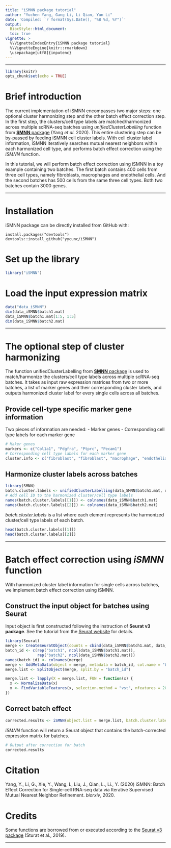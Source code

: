 ```yaml
---
title: "iSMNN package tutorial"
author: "Yuchen Yang, Gang Li, Li Qian, Yun Li"
date: 'Compiled: `r format(Sys.Date(), "%B %d, %Y")`'
output: 
  BiocStyle::html_document:
  toc: true
vignette: >
  %\VignetteIndexEntry{iSMNN package tutorial}
  %\VignetteEngine{knitr::rmarkdown}
  \usepackage[utf8]{inputenc}
---
```

***
  
```r
library(knitr)
opts_chunk$set(echo = TRUE)
```

# Brief introduction

The current implementation of iSMNN encompasses two major steps: one optional cluster harmonizing step and the other batch effect correction step. In the first step, the clusters/cell type labels are matched/harmonized across multiple scRNA-seq batches using *unifiedClusterLabelling* function from [**SMNN** package](https://github.com/yycunc/SMNN) (Yang *et al.* 2020). This entire clustering step can be by-passed by feeding iSMNN cell cluster labels. With cell cluster label information, iSMNN iteratively searches mutual nearest neighbors within each harmonized cell type, and performs batch effect correction using the *iSMNN* function.

In this tutorial, we will perform batch effect correction using iSMNN in a toy example containing two batches. The first batch contains 400 cells from three cell types, namely fibroblasts, macrophages and endothelial cells. And the second batches has 500 cells from the same three cell types. Both two batches contain 3000 genes.

***

# Installation
iSMNN package can be directly installed from GitHub with:

```
install.packages("devtools")
devtools::install_github("yycunc/iSMNN")
```

# Set up the library
```r
library("iSMNN")
```

# Load the input expression matrix
```r
data("data_iSMNN")
dim(data_iSMNN$batch1.mat)
data_iSMNN$batch1.mat[1:5, 1:5]
dim(data_iSMNN$batch2.mat)
```

***
  
# The optional step of cluster harmonizing

The function unifiedClusterLabelling from [**SMNN** package](https://github.com/yycunc/SMNN) is used to match/harmonize the clusters/cell type labels across multiple scRNA-seq batches. It takes as input raw expression matrices from two or more batches, a list of marker genes and their corresponding cluster labels, and outputs harmonized cluster label for every single cells across all batches.

## Provide cell-type specific marker gene information
  
Two pieces of information are needed:
- Marker genes
- Corresponding cell type labels for each marker gene

```r
# Maker genes
markers <- c("Col1a1", "Pdgfra", "Ptprc", "Pecam1")
# Corresponding cell type labels for each marker gene
cluster.info <- c("fibroblast", "fibroblast", "macrophage", "endothelial cells")
```

## Harmonize cluster labels across batches

```r
library(SMNN)
batch.cluster.labels <- unifiedClusterLabelling(data_SMNN$batch1.mat, data_iSMNN$batch2.mat, features.use = markers, cluster.labels = cluster.info, min.perc = 0.3)
# Add cell ID to the harmonized cluster/cell type labels
names(batch.cluster.labels[[1]]) <- colnames(data_iSMNN$batch1.mat) 
names(batch.cluster.labels[[2]]) <- colnames(data_iSMNN$batch2.mat)
```


*batch.cluster.labels* is a list where each element represents the harmonized cluster/cell type labels of each batch. 
```r
head(batch.cluster.labels[[1]])
head(batch.cluster.labels[[2]])
```

***
  
# Batch effect correction using *iSMNN* function

With harmonized cluster label information for single cells across batches, we implement batch effect correction using iSMNN.

## Construct the input object for batches using Seurat
Input object is first constructed following the instruction of **Seurat v3 package**. See the tutorial from the [Seurat website](https://satijalab.org/seurat/) for details.

```r
library(Seurat)
merge <- CreateSeuratObject(counts = cbind(data_iSMNN$batch1.mat, data_iSMNN$batch2.mat), min.cells = 0, min.features = 0)
batch_id <- c(rep("batch1", ncol(data_iSMNN$batch1.mat)), 
              rep("batch2", ncol(data_iSMNN$batch2.mat)))
names(batch_id) <- colnames(merge)
merge <- AddMetaData(object = merge, metadata = batch_id, col.name = "batch_id")
merge.list <- SplitObject(merge, split.by = "batch_id")

merge.list <- lapply(X = merge.list, FUN = function(x) {
  x <- NormalizeData(x)
  x <- FindVariableFeatures(x, selection.method = "vst", nfeatures = 2000)
})
```

## Correct batch effect

```r
corrected.results <- iSMNN(object.list = merge.list, batch.cluster.labels = batch.cluster.labels, matched.clusters = c("endothelial cells", "macrophage", "fibroblast"), strategy = "Short.run", iterations = 5, dims = 1:20, npcs = 30, k.filter = 30)
```

*iSMNN* function will return a Seurat object that contains the batch-corrected expression matrix for batches.

```r
# Output after correction for batch 
corrected.results
```

# Citation
Yang, Y., Li, G., Xie, Y., Wang, L, Liu, J., Qian, L., Li., Y. (2020) iSMNN: Batch Effect Correction for Single-cell RNA-seq data via Iterative Supervised Mutual Nearest Neighbor Refinement. *biorxiv*, 2020.

# Credits
Some functions are borrowed from or executed according to the [Seurat v3 package](https://github.com/satijalab/seurat) (Sturat et al., 2019).

***
